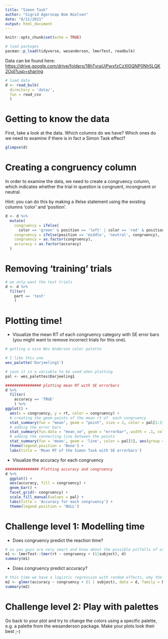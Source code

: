 ```yaml
---
title: "Simon Task"
author: "Sigrid Agersnap Bom Nielsen"
date: "8/11/2021"
output: html_document
---
```


```r
knitr::opts_chunk$set(echo = TRUE)
```

```r
# load packages
pacman::p_load(tidyverse, wesanderson, lmerTest, readbulk)
```

Data can be found here: <https://drive.google.com/drive/folders/18hTvraUiPwxfzCzXl0QNP0Nh5LQK2Oql?usp=sharing>

```r
# load data
d <- read_bulk(
  directory = 'data/',
  fun = read_csv
  )
```

# Getting to know the data
First, take a look at the data. Which columns do we have? Which ones do we need to examine if there is in fact a Simon Task effect? 

```r
glimpse(d)
```

# Creating a congruency column 
In order to examine the data, we need to create a congruency column, which indicates whether the trial in question is congruent, incongruent or neutral. 

Hint: you can do this by making a ifelse statement using the existing columns 'color' and 'position'. 

```r
d <- d %>% 
  mutate(
    congruency = ifelse(
      color == 'green' & position == 'left' | color == 'red' & position == 'right', 'congruent', 'incongruent'),
    congruency = ifelse(position == 'middle', 'neutral', congruency),
    congruency = as.factor(congruency),
    accuracy = as.factor(accuracy)
  )
```

# Removing 'training' trials

```r
# we only want the test trials 
d <- d %>% 
  filter(
    part == 'test'
    )
```

# Plotting time! 
- Visualize the mean RT of each congruency category with SE error bars (you might want to remove incorrect trials for this one).

```r
# getting a nice Wes Anderson color palette

# I like this one
wes_palette('Darjeeling1')

# save it in a variable to be used when plotting
pal <- wes_palettes$Darjeeling1
```

```r
################ plotting mean RT with SE errorbars
d %>% 
  filter(
    accuracy == 'TRUE'
    ) %>% 
ggplot() + 
  aes(x = congruency, y = rt, color = congruency) +
  # creating the geom points of the mean rt of  each congruency
  stat_summary(fun = "mean", geom = "point", size = 3, color = pal[1:3]) +
  # adding the error bars
  stat_summary(fun.data = "mean_se", geom = "errorbar", width = .1, color = pal[1:3]) +
  # adding the connecting line between the points 
  stat_summary(fun = 'mean', geom = 'line', color = pal[5], aes(group = 1)) +
  theme(legend.position = 'None') +
  labs(title = 'Mean RT of the Simon Task with SE errorbars')

```
- Visualize the accuracy for each congruency

```r
############### Plotting accuracy and congruency
d %>% 
  ggplot() +
  aes(accuracy, fill = congruency) + 
  geom_bar() + 
  facet_grid(~ congruency) +
  scale_fill_manual(values = pal) +
  labs(title = 'Accuracy for each congruency') + 
  theme(legend.position = 'NULL')
```

# Challenge level 1: Modelling time

 - Does congruency predict the reaction time? 
 
```r
# as you guys are very smart and know about the possible pitfalls of using p-values, we'll make a simple model using the much discussed p-values
m1 <- lmerTest::lmer(rt ~ congruency + (1|subject), d)
summary(m1)
```

- Does congruency predict accuracy? 

```r
# this time we have a logistic regression with random effects, why the glmer() is being used
m2 <- glmer(accuracy ~ congruency + (1 | subject), data = d, family = binomial)
summary(m2)
```

# Challenge level 2: Play with palettes 
Go back to your plot and try to change the colors using a specific palette, e.g. a palette from the wesanderson package. 
Make your plots look their best ;-)
